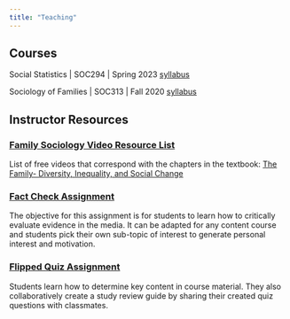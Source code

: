 ```yaml
---
title: "Teaching"
---
```


## Courses

Social Statistics \| SOC294 \| Spring 2023 [syllabus](https://rpubs.com/jpepin/soc294_SP23){target="_blank"}

Sociology of Families \| SOC313 \| Fall 2020 [syllabus](https://rpubs.com/jpepin/soc313_FA2020){target="_blank"}

## Instructor Resources

### [Family Sociology Video Resource List](https://docs.google.com/document/d/14_ugDceLx_pwgOtFHHHZ676r3sGrb1VB/edit?usp=sharing&ouid=116976022537856309917&rtpof=true&sd=true){target="_blank"}

List of free videos that correspond with the chapters in the textbook: [The Family- Diversity, Inequality, and Social Change](https://wwnorton.com/books/9780393537314){target="_blank"}

### [Fact Check Assignment](https://drive.google.com/file/d/1dpwhP6Rmp7-HzgWVefn0OdbFCb0MzmW7/view){target="_blank"}

The objective for this assignment is for students to learn how to critically evaluate evidence in the media. It can be adapted for any content course and students pick their own sub-topic of interest to generate personal interest and motivation.

### [Flipped Quiz Assignment](https://drive.google.com/file/d/1xjCFUnl2qOh2XWUQPTGOvWyHBIZ3Rxh_/view){target="_blank"}

Students learn how to determine key content in course material. They also collaboratively create a study review guide by sharing their created quiz questions with classmates.
